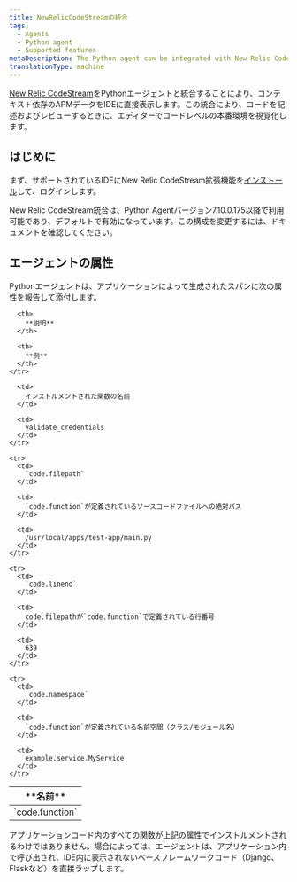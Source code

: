 ```yaml
---
title: NewRelicCodeStreamの統合
tags:
  - Agents
  - Python agent
  - Supported features
metaDescription: The Python agent can be integrated with New Relic CodeStream to provide code level metrics.
translationType: machine
---
```


[New Relic CodeStream](docs/codestream/start-here/what-is-codestream)をPythonエージェントと統合することにより、コンテキスト依存のAPMデータをIDEに直接表示します。この統合により、コードを記述およびレビューするときに、エディターでコードレベルの本番環境を視覚化します。

## はじめに

まず、サポートされているIDEにNew Relic CodeStream拡張機能を[インストール](docs/codestream/start-here/install-codestream)して、ログインします。

<Callout variant="important">
  New Relic CodeStream統合は、Python Agentバージョン7.10.0.175以降で利用可能であり、デフォルトで有効になっています。この構成を変更するには、ドキュメントを確認してください。
</Callout>

## エージェントの属性

Pythonエージェントは、アプリケーションによって生成されたスパンに次の属性を報告して添付します。

<table>
  <thead>
    <tr>
      <th>
        **名前**
      </th>

      <th>
        **説明**
      </th>

      <th>
        **例**
      </th>
    </tr>
  </thead>

  <tbody>
    <tr>
      <td>
        `code.function`
      </td>

      <td>
        インストルメントされた関数の名前
      </td>

      <td>
        validate_credentials
      </td>
    </tr>

    <tr>
      <td>
        `code.filepath`
      </td>

      <td>
        `code.function`が定義されているソースコードファイルへの絶対パス
      </td>

      <td>
        /usr/local/apps/test-app/main.py
      </td>
    </tr>

    <tr>
      <td>
        `code.lineno`
      </td>

      <td>
        code.filepathが`code.function`で定義されている行番号
      </td>

      <td>
        639
      </td>
    </tr>

    <tr>
      <td>
        `code.namespace`
      </td>

      <td>
        `code.function`が定義されている名前空間（クラス/モジュール名）
      </td>

      <td>
        example.service.MyService
      </td>
    </tr>
  </tbody>
</table>

<Callout variant="important">
  アプリケーションコード内のすべての関数が上記の属性でインストルメントされるわけではありません。場合によっては、エージェントは、アプリケーション内で呼び出され、IDE内に表示されないベースフレームワークコード（Django、Flaskなど）を直接ラップします。
</Callout>